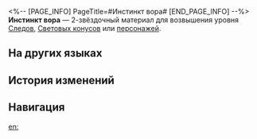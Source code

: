 <%-- [PAGE_INFO]
PageTitle=#Инстинкт вора#
[END_PAGE_INFO] --%>
{{Предмет Инфобокс
|id          = 111011
|Изображение = Предмет Инстинкт вора.png
|Тип         = Материал Следов
|Тип2        = Материал возвышения персонажа
|Инвентарь   = Материалы улучшения
|Редкость    = 2
|Эффект      = 
|Описание    = Небольшое количество антиматерии. Грубый материал для усиления.
|Источник1   = [[Легион Антиматерии]]
|Источник2   = [[Противники в Расходящейся вселенной]]
|Источник3   = [[Противники в Виртуальной вселенной]]
|Источник4   = [[Награды за поручения]]
|Источник5   = [[Неугасаемый пепел]]
|Источник6   = [[Универсальная машина для синтеза: Обмен материалов]]
|Источник7   = [[Чашелист (золотой)]]
}}
{{Описание|Небольшое количество антиматерии, исходящее от Рейнджеров пустоты: Захватчиков, - воплощение их разрушительной природы.<br /><br />''«Они хотят увидеть, как горит мир, чтобы слиться с ним в пламени».''}}
'''Инстинкт вора''' — 2-звёздочный материал для возвышения уровня [[Следы|Следов]], [[Световые конусы|Световых конусов]] или [[Персонажи|персонажей]].

==На других языках==
{{На других языках
|en   = Thief's Instinct
|zhs  = 掠夺的本能
|zht  = 掠奪的本能
|ja   = 略奪の本能
|ko   = 약탈의 본능
|es   = Instinto del ladrón
|fr   = Instinct de pilleur
|ru   = Инстинкт вора
|th   = Thief's Instinct
|vi   = Bản Năng Tranh Đoạt
|de   = Instinkt des Diebes
|id   = Thief's Instinct
|pt   = Instinto de Ladrão
}}

==История изменений==
{{История изменений|3.5}}

==Навигация==
{{Материалы улучшения Навбокс}}

[[en:]]